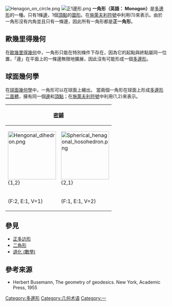 {{Polygonbox
| name       = 一角形（英語： Monogon）
| image      = Monogon.svg
| caption    = 圓上，一個一角形是具有單個頂點，和一個360度的圓弧曲面細分。
| type       = [[正多邊形|正多邊形]]
| euler      =
| edges      = 1
| schläfli   = {1}
| wythoff    = 
| coxeter    = {{CDD|node}}
| symmetry   =
| area       = 
| angle      = 
| dual       = 自身
| properties = }}
[[Image:Henagon_on_circle.png|thumb]]
[[Image:正1邊形.png|thumb]]
'''一角形（英語： Monogon）'''是[[多邊形|多邊形]]的一種。只有1條[[邊_(幾何)|邊]]，1個[[頂點_(幾何)|頂點]]的[[圖形|圖形]]。在[[施萊夫利符號|施萊夫利符號]]中利用{1}來表示。由於一角形沒有内角並且只有一條邊，因此所有一角形都是'''正一角形'''。

==歐幾里得幾何==
在[[歐幾里得幾何|歐幾里得幾何]]中，一角形只能在特別條件下存在，因為它的起點與終點屬同一位置，「邊」在平面上的一條邊無限地擴展，因此沒有可能形成一個[[多邊形|多邊形]]。

==球面幾何學==
在[[球面幾何學|球面幾何學]]中，一角形可以在球面上繪出。 當兩個一角形在球面上形成[[多邊形二面體|多邊形二面體]]，擁有同一個[[邊_(幾何)|邊]]和[[頂點_(幾何)|頂點]]；在[[施萊夫利符號|施萊夫利符號]]中利用{1,2}來表示。

{| class=wikitable
!colspan=2|[[密鋪|密鋪]]
!本身
|-
![[File:Hengonal_dihedron.png|150px]]<br/>{1,2}
![[File:Spherical_henagonal_hosohedron.png|150px]]<br/>{2,1}
![[File:Spherical_henagonal_henahedron.png|150px]]<br/>{1,1}
|-
!(F:2, E:1, V=1)
!(F:1, E:1, V=2)
!(F:1, E:0, V=1)
|}

== 參見 ==
*[[正多边形|正多边形]]
*[[二角形|二角形]]
*[[退化_(數學)|退化 (數學)]]

== 參考來源 ==
* Herbert Busemann, The geometry of geodesics. New York, Academic Press, 1955

{{多邊形}}
[[Category:多邊形|Category:多邊形]]
[[Category:几何术语|Category:几何术语]]
[[Category:一|Category:一]]